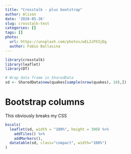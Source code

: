 ```yaml
---
title: "Crosstalk - plus bootstrap"
author: Alison
date: '2020-05-26'
slug: crosstalk-test
categories: []
tags: []
photo:
  url: https://unsplash.com/photos/wEL2zPX3jDg
  author: Fabio Ballasina
---
```



```r
library(crosstalk)
library(leaflet)
library(DT)

# Wrap data frame in SharedData
sd <- SharedData$new(quakes[sample(nrow(quakes), 10),])
```


# Bootstrap columns

This obviously breaks my CSS

```r
bscols(
  leaflet(sd, width = "100%", height = 300) %>%
    addTiles() %>%
    addMarkers(),
  datatable(sd, class="compact", width="100%")
)
```

